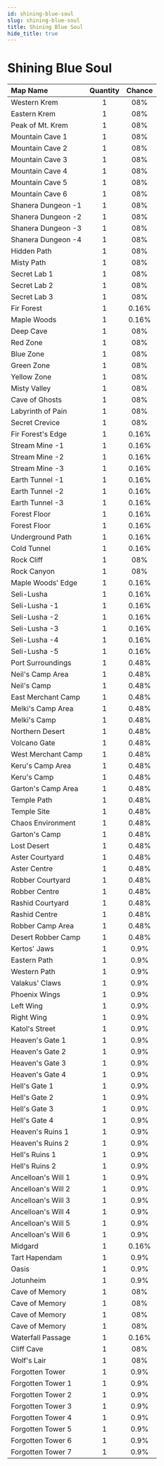 ---
id: shining-blue-soul
slug: shining-blue-soul
title: Shining Blue Soul
hide_title: true
---


# <ItemIcon iconId="2285" height="32"/> Shining Blue Soul
|Map Name|Quantity|Chance|
|:--|:-:|:-:|
|Western Krem|1|08%|
|Eastern Krem|1|08%|
|Peak of Mt. Krem|1|08%|
|Mountain Cave 1|1|08%|
|Mountain Cave 2|1|08%|
|Mountain Cave 3|1|08%|
|Mountain Cave 4|1|08%|
|Mountain Cave 5|1|08%|
|Mountain Cave 6|1|08%|
|Shanera Dungeon -1|1|08%|
|Shanera Dungeon -2|1|08%|
|Shanera Dungeon -3|1|08%|
|Shanera Dungeon -4|1|08%|
|Hidden Path|1|08%|
|Misty Path|1|08%|
|Secret Lab 1|1|08%|
|Secret Lab 2|1|08%|
|Secret Lab 3|1|08%|
|Fir Forest|1|0.16%|
|Maple Woods|1|0.16%|
|Deep Cave|1|08%|
|Red Zone|1|08%|
|Blue Zone|1|08%|
|Green Zone|1|08%|
|Yellow Zone|1|08%|
|Misty Valley|1|08%|
|Cave of Ghosts|1|08%|
|Labyrinth of Pain|1|08%|
|Secret Crevice|1|08%|
|Fir Forest's Edge|1|0.16%|
|Stream Mine -1|1|0.16%|
|Stream Mine -2|1|0.16%|
|Stream Mine -3|1|0.16%|
|Earth Tunnel -1|1|0.16%|
|Earth Tunnel -2|1|0.16%|
|Earth Tunnel -3|1|0.16%|
|Forest Floor|1|0.16%|
|Forest Floor|1|0.16%|
|Underground Path|1|0.16%|
|Cold Tunnel|1|0.16%|
|Rock Cliff|1|08%|
|Rock Canyon|1|08%|
|Maple Woods' Edge|1|0.16%|
|Seli-Lusha|1|0.16%|
|Seli-Lusha -1|1|0.16%|
|Seli-Lusha -2|1|0.16%|
|Seli-Lusha -3|1|0.16%|
|Seli-Lusha -4|1|0.16%|
|Seli-Lusha -5|1|0.16%|
|Port Surroundings|1|0.48%|
|Neil's Camp Area|1|0.48%|
|Neil's Camp|1|0.48%|
|East Merchant Camp|1|0.48%|
|Melki's Camp Area|1|0.48%|
|Melki's Camp|1|0.48%|
|Northern Desert|1|0.48%|
|Volcano Gate|1|0.48%|
|West Merchant Camp|1|0.48%|
|Keru's Camp Area|1|0.48%|
|Keru's Camp|1|0.48%|
|Garton's Camp Area|1|0.48%|
|Temple Path|1|0.48%|
|Temple Site|1|0.48%|
|Chaos Environment|1|0.48%|
|Garton's Camp|1|0.48%|
|Lost Desert|1|0.48%|
|Aster Courtyard|1|0.48%|
|Aster Centre|1|0.48%|
|Robber Courtyard|1|0.48%|
|Robber Centre|1|0.48%|
|Rashid Courtyard|1|0.48%|
|Rashid Centre|1|0.48%|
|Robber Camp Area|1|0.48%|
|Desert Robber Camp|1|0.48%|
|Kertos' Jaws|1|0.9%|
|Eastern Path|1|0.9%|
|Western Path|1|0.9%|
|Valakus' Claws|1|0.9%|
|Phoenix Wings|1|0.9%|
|Left Wing|1|0.9%|
|Right Wing|1|0.9%|
|Katol's Street|1|0.9%|
|Heaven's Gate 1|1|0.9%|
|Heaven's Gate 2|1|0.9%|
|Heaven's Gate 3|1|0.9%|
|Heaven's Gate 4|1|0.9%|
|Hell's Gate 1|1|0.9%|
|Hell's Gate 2|1|0.9%|
|Hell's Gate 3|1|0.9%|
|Hell's Gate 4|1|0.9%|
|Heaven's Ruins 1|1|0.9%|
|Heaven's Ruins 2|1|0.9%|
|Hell's Ruins 1|1|0.9%|
|Hell's Ruins 2|1|0.9%|
|Ancelloan's Will 1|1|0.9%|
|Ancelloan's Will 2|1|0.9%|
|Ancelloan's Will 3|1|0.9%|
|Ancelloan's Will 4|1|0.9%|
|Ancelloan's Will 5|1|0.9%|
|Ancelloan's Will 6|1|0.9%|
|Midgard|1|0.16%|
|Tart Hapendam|1|0.9%|
|Oasis|1|0.9%|
|Jotunheim|1|0.9%|
|Cave of Memory|1|08%|
|Cave of Memory|1|08%|
|Cave of Memory|1|08%|
|Cave of Memory|1|08%|
|Waterfall Passage|1|0.16%|
|Cliff Cave|1|08%|
|Wolf's Lair|1|08%|
|Forgotten Tower|1|0.9%|
|Forgotten Tower 1|1|0.9%|
|Forgotten Tower 2|1|0.9%|
|Forgotten Tower 3|1|0.9%|
|Forgotten Tower 4|1|0.9%|
|Forgotten Tower 5|1|0.9%|
|Forgotten Tower 6|1|0.9%|
|Forgotten Tower 7|1|0.9%|

